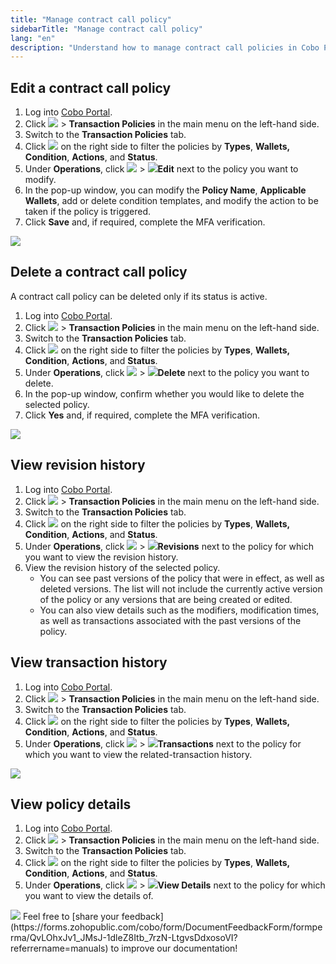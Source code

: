 ```yaml
---
title: "Manage contract call policy"
sidebarTitle: "Manage contract call policy"
lang: "en"
description: "Understand how to manage contract call policies in Cobo Portal, ensuring compliance and efficiency."
---
```


## Edit a contract call policy
1. Log into [Cobo Portal](https://portal.cobo.com/login).
2. Click <img src="/en/images/common/wallets_icon.svg" className="icon"/> > **Transaction Policies** in the main menu on the left-hand side.
3. Switch to the **Transaction Policies** tab.
4. Click <img src="/en/images/common/icon_filter.svg" className="icon"/> on the right side to filter the policies by **Types**, **Wallets, Condition**, **Actions**, and **Status**.
5. Under **Operations**, click <img src="/en/images/common/icon_more.svg" className="icon"/> > <img src="/en/images/common/icon_edit.svg" className="icon"/>**Edit** next to the policy you want to modify.
6. In the pop-up window, you can modify the **Policy Name**, **Applicable Wallets**, add or delete condition templates, and modify the action to be taken if the policy is triggered.
7. Click **Save** and, if required, complete the MFA verification.
<img src="/en/images/risk-controls/edit-transfer-policy.png" className="screenshot_full_screen"/>

## Delete a contract call policy
<Note>A contract call policy can be deleted only if its status is active.</Note>
1. Log into [Cobo Portal](https://portal.cobo.com/login).
2. Click <img src="/en/images/common/wallets_icon.svg" className="icon"/> > **Transaction Policies** in the main menu on the left-hand side.
3. Switch to the **Transaction Policies** tab.
4. Click <img src="/en/images/common/icon_filter.svg" className="icon"/> on the right side to filter the policies by **Types**, **Wallets, Condition**, **Actions**, and **Status**.
5. Under **Operations**, click <img src="/en/images/common/icon_more.svg" className="icon"/> > <img src="/en/images/common/icon_delete.svg" className="icon"/>**Delete** next to the policy you want to delete.
6. In the pop-up window, confirm whether you would like to delete the selected policy.
7. Click **Yes** and, if required, complete the MFA verification.
<img src="/en/images/risk-controls/edit-transfer-policy.png" className="screenshot_full_screen"/>

## View revision history
1. Log into [Cobo Portal](https://portal.cobo.com/login).
2. Click <img src="/en/images/common/wallets_icon.svg" className="icon"/> > **Transaction Policies** in the main menu on the left-hand side.
3. Switch to the **Transaction Policies** tab.
4. Click <img src="/en/images/common/icon_filter.svg" className="icon"/> on the right side to filter the policies by **Types**, **Wallets, Condition**, **Actions**, and **Status**.
5. Under **Operations**, click <img src="/en/images/common/icon_more.svg" className="icon"/> > <img src="/en/images/common/icon_revisions.svg" className="icon"/>**Revisions** next to the policy for which you want to view the revision history.
6. View the revision history of the selected policy.
   - You can see past versions of the policy that were in effect, as well as deleted versions. The list will not include the currently active version of the policy or any versions that are being created or edited.
   - You can also view details such as the modifiers, modification times, as well as transactions associated with the past versions of the policy.

## View transaction history
1. Log into [Cobo Portal](https://portal.cobo.com/login).
2. Click <img src="/en/images/common/wallets_icon.svg" className="icon"/> > **Transaction Policies** in the main menu on the left-hand side.
3. Switch to the **Transaction Policies** tab.
4. Click <img src="/en/images/common/icon_filter.svg" className="icon"/> on the right side to filter the policies by **Types**, **Wallets, Condition**, **Actions**, and **Status**.
5. Under **Operations**, click <img src="/en/images/common/icon_more.svg" className="icon"/> > <img src="/en/images/common/icon_view transactions.svg" className="icon"/>**Transactions** next to the policy for which you want to view the related-transaction history.
<img src="/en/images/risk-controls/edit-transfer-policy.png" className="screenshot_full_screen"/>

## View policy details
1. Log into [Cobo Portal](https://portal.cobo.com/login).
2. Click <img src="/en/images/common/wallets_icon.svg" className="icon"/> > **Transaction Policies** in the main menu on the left-hand side.
3. Switch to the **Transaction Policies** tab.
4. Click <img src="/en/images/common/icon_filter.svg" className="icon"/> on the right side to filter the policies by **Types**, **Wallets, Condition**, **Actions**, and **Status**.
5. Under **Operations**, click <img src="/en/images/common/icon_more.svg" className="icon"/> > <img src="/en/images/common/icon_view.svg" className="icon"/>**View Details** next to the policy for which you want to view the details of.
<img src="/en/images/risk-controls/edit-transfer-policy.png" className="screenshot_full_screen"/>
<Tip>Feel free to [share your feedback](https://forms.zohopublic.com/cobo/form/DocumentFeedbackForm/formperma/QvLOhxJv1_JMsJ-1dleZ8Itb_7rzN-LtgvsDdxosoVI?referrername=manuals) to improve our documentation!</Tip>